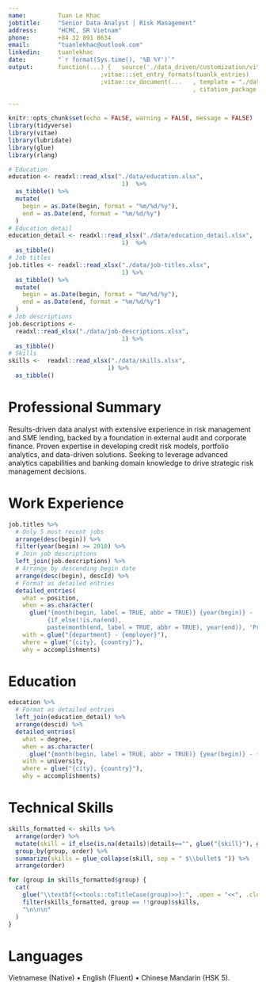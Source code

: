 ---
name:         Tuan Le Khac
jobtitle:     "Senior Data Analyst | Risk Management"
address:      "HCMC, SR Vietnam"
phone:        +84 32 891 8634
email:        "tuanlekhac@outlook.com"
linkedin:     tuanlekhac
date:         "`r format(Sys.time(), '%B %Y')`"
output:       function(...) {   source('./data_driven/customization/vitae_customization.R')
                          ;vitae:::set_entry_formats(tuanlk_entries)
                          ;vitae::cv_document(...   , template = "./data_driven/customization/latex_customization.tex"
                                                    , citation_package = "biblatex")
                                        
---

```{r setup, include=FALSE}
knitr::opts_chunk$set(echo = FALSE, warning = FALSE, message = FALSE)
library(tidyverse)
library(vitae)
library(lubridate)
library(glue)
library(rlang)
```
```{r loadData}
# Education
education <- readxl::read_xlsx("./data/education.xlsx",
                                1)  %>%
  as_tibble() %>%
  mutate(
    begin = as.Date(begin, format = "%m/%d/%y"),
    end = as.Date(end, format = "%m/%d/%y")
  )
# Education_detail
education_detail <- readxl::read_xlsx("./data/education_detail.xlsx",
                                1)  %>%
  as_tibble()
# Job titles
job.titles <- readxl::read_xlsx("./data/job-titles.xlsx",
                                1) %>%
  as_tibble() %>%
  mutate(
    begin = as.Date(begin, format = "%m/%d/%y"),
    end = as.Date(end, format = "%m/%d/%y")
  )
# Job descriptions
job.descriptions <-
  readxl::read_xlsx("./data/job-descriptions.xlsx",
                                1) %>%
  as_tibble()
# Skills
skills <-  readxl::read_xlsx("./data/skills.xlsx",
                            1) %>%
  as_tibble()
```



# Professional Summary

Results-driven data analyst with extensive experience in risk management and SME lending, backed by a foundation in external audit and corporate finance. Proven expertise in developing credit risk models, portfolio analytics, and data-driven solutions. Seeking to leverage advanced analytics capabilities and banking domain knowledge to drive strategic risk management decisions.

# Work Experience
```{r experience}
job.titles %>% 
  # Only 5 most recent jobs
  arrange(desc(begin)) %>% 
  filter(year(begin) >= 2010) %>%
  # Join job descriptions
  left_join(job.descriptions) %>% 
  # Arrange by descending begin date
  arrange(desc(begin), descId) %>% 
  # Format as detailed entries
  detailed_entries(
    what = position,
    when = as.character(
      glue("{month(begin, label = TRUE, abbr = TRUE)} {year(begin)} - 
           {if_else(!is.na(end), 
           paste(month(end, label = TRUE, abbr = TRUE), year(end)), 'Present')}")),
    with = glue("{department} - {employer}"),
    where = glue("{city}, {country}"),
    why = accomplishments)
```

# Education
```{r education, results = "asis"}
education %>% 
  # Format as detailed entries
  left_join(education_detail) %>% 
  arrange(descid) %>% 
  detailed_entries(
    what = degree,
    when = as.character(
      glue("{month(begin, label = TRUE, abbr = TRUE)} {year(begin)} - {month(end, label = TRUE, abbr = TRUE)} {year(end)}")),
    with = university,
    where = glue("{city}, {country}"),
    why = accomplishments)
```

# Technical Skills
```{r}
skills_formatted <- skills %>% 
  arrange(order) %>% 
  mutate(skill = if_else(is.na(details)|details=="", glue("{skill}"), glue("{skill} ({details})"))) %>% 
  group_by(group, order) %>% 
  summarize(skills = glue_collapse(skill, sep = " $\\bullet$ ")) %>% 
  arrange(order)
```

```{r, results='asis', width = 40000}
for (group in skills_formatted$group) {
  cat(
    glue("\\textbf{<<tools::toTitleCase(group)>>}:", .open = "<<", .close = ">>"),
    filter(skills_formatted, group == !!group)$skills,
    "\n\n\n"
  )
}
```

# Languages

Vietnamese (Native) • English (Fluent) • Chinese Mandarin (HSK 5).
